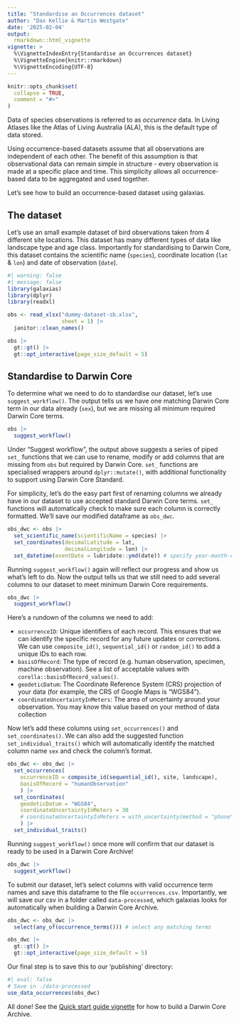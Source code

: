 ```yaml
---
title: "Standardise an Occurrences dataset"
author: "Dax Kellie & Martin Westgate"
date: '2025-02-04'
output:
  rmarkdown::html_vignette
vignette: >
  %\VignetteIndexEntry{Standardise an Occurrences dataset}
  %\VignetteEngine{knitr::rmarkdown}
  %\VignetteEncoding{UTF-8}
---
```


```r
knitr::opts_chunk$set(
  collapse = TRUE,
  comment = "#>"
)
```

Data of species observations is referred to as *occurrence* data. In Living Atlases like the Atlas of Living Australia (ALA), this is the default type of data stored. 

Using occurrence-based datasets assume that all observations are independent of each other. The benefit of this assumption is that observational data can remain simple in structure - every observation is made at a specific place and time. This simplicity allows all occurrence-based data to be aggregated and used together. 

Let's see how to build an occurrence-based dataset using galaxias.

## The dataset

Let's use an small example dataset of bird observations taken from 4 different site locations. This dataset has many different types of data like landscape type and age class. Importantly for standardising to Darwin Core, this dataset contains the scientific name (`species`), coordinate location (`lat` & `lon`) and date of observation (`date`).

```r
#| warning: false
#| message: false
library(galaxias)
library(dplyr)
library(readxl)

obs <- read_xlsx("dummy-dataset-sb.xlsx",
                 sheet = 1) |>
  janitor::clean_names()

obs |> 
  gt::gt() |>
  gt::opt_interactive(page_size_default = 5)
```


## Standardise to Darwin Core

To determine what we need to do to standardise our dataset, let's use `suggest_workflow()`. The output tells us we have one matching Darwin Core term in our data already (`sex`), but we are missing all minimum required Darwin Core terms.

```r
obs |>
  suggest_workflow()
```

Under "Suggest workflow", the output above suggests a series of piped `set_` functions that we can use to rename, modify or add columns that are missing from `obs` but required by Darwin Core. `set_` functions are specialised wrappers around `dplyr::mutate()`, with additional functionality to support using Darwin Core Standard. 

For simplicity, let's do the easy part first of renaming columns we already have in our dataset to use accepted standard Darwin Core terms. `set_` functions will automatically check to make sure each column is correctly formatted. We'll save our modified dataframe as `obs_dwc`.

```r
obs_dwc <- obs |>
  set_scientific_name(scientificName = species) |>
  set_coordinates(decimalLatitude = lat,
                  decimalLongitude = lon) |>
  set_datetime(eventDate = lubridate::ymd(date)) # specify year-month-day format
```

Running `suggest_workflow()` again will reflect our progress and show us what's left to do. Now the output tells us that we still need to add several columns to our dataset to meet minimum Darwin Core requirements.

```r
obs_dwc |>
  suggest_workflow()
```

Here's a rundown of the columns we need to add:

  *  `occurrenceID`: Unique identifiers of each record. This ensures that we can identify the specific record for any future updates or corrections. We can use `composite_id()`, `sequential_id()` or `random_id()` to add a unique IDs to each row.
  *  `basisOfRecord`: The type of record (e.g. human observation, specimen, machine observation). See a list of acceptable values with `corella::basisOfRecord_values()`.
  *  `geodeticDatum`: The Coordinate Reference System (CRS) projection of your data (for example, the CRS of Google Maps is "WGS84").
  *  `coordinateUncertaintyInMeters`: The area of uncertainty around your observation. You may know this value based on your method of data collection 
  
<!-- or you can use `with_uncertainty()` to provide a default value based on the method used -->

Now let's add these columns using `set_occurrences()` and `set_coordinates()`. We can also add the suggested function `set_individual_traits()` which will automatically identify the matched column name `sex` and check the column's format.

```r
obs_dwc <- obs_dwc |>
  set_occurrences(
    occurrenceID = composite_id(sequential_id(), site, landscape),
    basisOfRecord = "humanObservation"
    ) |>
  set_coordinates(
    geodeticDatum = "WGS84",
    coordinateUncertaintyInMeters = 30
    # coordinateUncertaintyInMeters = with_uncertainty(method = "phone")
    ) |>
  set_individual_traits()
```

Running `suggest_workflow()` once more will confirm that our dataset is ready to be used in a Darwin Core Archive!

```r
obs_dwc |>
  suggest_workflow()
```

To submit our dataset, let's select columns with valid occurrence term names and save this dataframe to the file `occurrences.csv`. Importantly, we will save our csv in a folder called `data-processed`, which galaxias looks for automatically when building a Darwin Core Archive.

```r
obs_dwc <- obs_dwc |>
  select(any_of(occurrence_terms())) # select any matching terms

obs_dwc |>
  gt::gt() |>
  gt::opt_interactive(page_size_default = 5)
```

Our final step is to save this to our 'publishing' directory:

```r
#| eval: false
# Save in ./data-processed
use_data_occurrences(obs_dwc)
```

All done! See the [Quick start guide vignette](quick_start_guide.html) for how to build a Darwin Core Archive.
